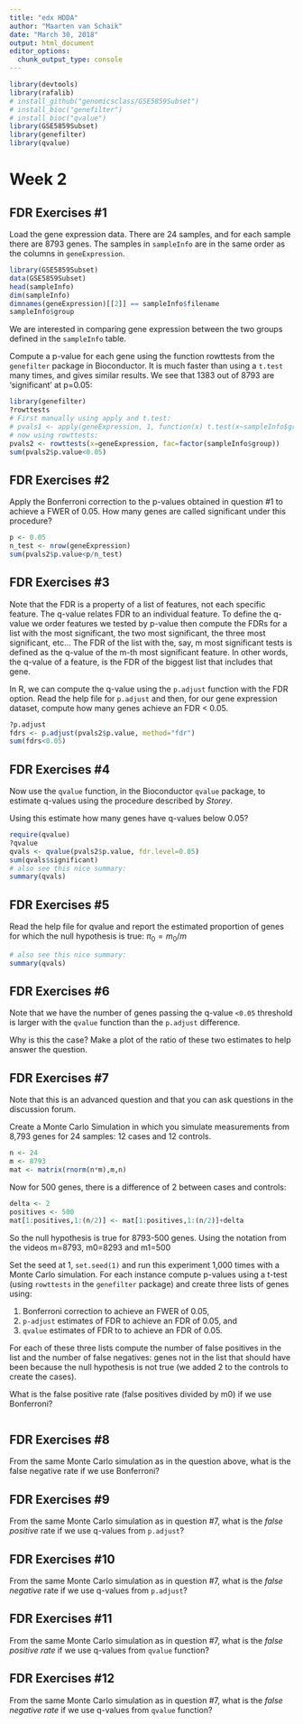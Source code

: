 ```yaml
---
title: "edx HDDA"
author: "Maarten van Schaik"
date: "March 30, 2018"
output: html_document
editor_options: 
  chunk_output_type: console
---
```


```r
library(devtools)
library(rafalib)
# install_github("genomicsclass/GSE5859Subset")
# install_bioc("genefilter")
# install_bioc("qvalue")
library(GSE5859Subset)
library(genefilter)
library(qvalue)
```

# Week 2

## FDR Exercises #1

Load the gene expression data. There are 24 samples, and for each sample there are 8793 genes. The samples in `sampleInfo` are in the same order as the columns in `geneExpression`.

```r
library(GSE5859Subset)
data(GSE5859Subset)
head(sampleInfo)
dim(sampleInfo)
dimnames(geneExpression)[[2]] == sampleInfo$filename
sampleInfo$group
```

We are interested in comparing gene expression between the two groups defined in the `sampleInfo` table.

Compute a p-value for each gene using the function rowttests from the `genefilter` package in Bioconductor. It is much faster than using a `t.test` many times, and gives similar results. We see that 1383 out of 8793 are 'significant' at p=0.05:

```r
library(genefilter)
?rowttests
# First manually using apply and t.test:
# pvals1 <- apply(geneExpression, 1, function(x) t.test(x~sampleInfo$group)$p.val)
# now using rowttests:
pvals2 <- rowttests(x=geneExpression, fac=factor(sampleInfo$group))
sum(pvals2$p.value<0.05)
```

## FDR Exercises #2

Apply the Bonferroni correction to the p-values obtained in question #1 to achieve a FWER of 0.05. How many genes are called significant under this procedure?

```r
p <- 0.05
n_test <- nrow(geneExpression)
sum(pvals2$p.value<p/n_test)
```

## FDR Exercises #3

Note that the FDR is a property of a list of features, not each specific feature. The q-value relates FDR to an individual feature. To define the q-value we order features we tested by p-value then compute the FDRs for a list with the most significant, the two most significant, the three most significant, etc... The FDR of the list with the, say, m most significant tests is defined as the q-value of the m-th most significant feature. In other words, the q-value of a feature, is the FDR of the biggest list that includes that gene.

In R, we can compute the q-value using the `p.adjust` function with the FDR option. Read the help file for `p.adjust` and then, for our gene expression dataset, compute how many genes achieve an FDR < 0.05.

```r
?p.adjust
fdrs <- p.adjust(pvals2$p.value, method="fdr")
sum(fdrs<0.05)
```

## FDR Exercises #4

Now use the `qvalue` function, in the Bioconductor `qvalue` package, to estimate q-values using the procedure described by *Storey*.

Using this estimate how many genes have q-values below 0.05?

```r
require(qvalue)
?qvalue
qvals <- qvalue(pvals2$p.value, fdr.level=0.05)
sum(qvals$significant)
# also see this nice summary:
summary(qvals)
```

## FDR Exercises #5

Read the help file for qvalue and report the estimated proportion of genes for which the null hypothesis is true: $\pi_0 = m_0 / m$

```r
# also see this nice summary:
summary(qvals)
```

## FDR Exercises #6

Note that we have the number of genes passing the q-value `<0.05` threshold is larger with the `qvalue` function than the `p.adjust` difference.

Why is this the case? Make a plot of the ratio of these two estimates to help answer the question.

## FDR Exercises #7

Note that this is an advanced question and that you can ask questions in the discussion forum.

Create a Monte Carlo Simulation in which you simulate measurements from 8,793 genes for 24 samples: 12 cases and 12 controls.

```r
n <- 24
m <- 8793
mat <- matrix(rnorm(n*m),m,n)
```

Now for 500 genes, there is a difference of 2 between cases and controls:

```r
delta <- 2
positives <- 500
mat[1:positives,1:(n/2)] <- mat[1:positives,1:(n/2)]+delta
```

So the null hypothesis is true for 8793-500 genes. Using the notation from the videos m=8793, m0=8293 and m1=500

Set the seed at 1, `set.seed(1)` and run this experiment 1,000 times with a Monte Carlo simulation. For each instance compute p-values using a t-test (using `rowttests` in the `genefilter` package) and create three lists of genes using:

1. Bonferroni correction to achieve an FWER of 0.05,
2. `p-adjust` estimates of FDR to achieve an FDR of 0.05, and
3. `qvalue` estimates of FDR to to achieve an FDR of 0.05.

For each of these three lists compute the number of false positives in the list and the number of false negatives: genes not in the list that should have been because the null hypothesis is not true (we added 2 to the controls to create the cases).

What is the false positive rate (false positives divided by m0) if we use Bonferroni?

```r

```

## FDR Exercises #8

From the same Monte Carlo simulation as in the question above, what is the false negative rate if we use Bonferroni?

## FDR Exercises #9

From the same Monte Carlo simulation as in question #7, what is the *false positive* rate if we use q-values from `p.adjust`?

## FDR Exercises #10

From the same Monte Carlo simulation as in question #7, what is the *false negative* rate if we use q-values from `p.adjust`?

## FDR Exercises #11

From the same Monte Carlo simulation as in question #7, what is the *false positive rate* if we use q-values from `qvalue` function?

## FDR Exercises #12

From the same Monte Carlo simulation as in question #7, what is the *false negative rate* if we use q-values from `qvalue` function?
